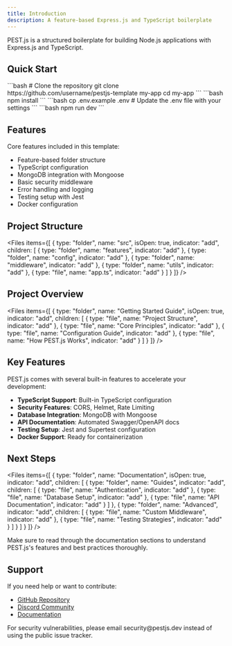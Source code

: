 ```yaml
---
title: Introduction
description: A feature-based Express.js and TypeScript boilerplate
---
```


<Note type="success">
  PEST.js is a structured boilerplate for building Node.js applications with Express.js and TypeScript.
</Note>

## Quick Start

<Stepper>
  <StepperItem title="Get the Template">
    ```bash
    # Clone the repository
    git clone https://github.com/username/pestjs-template my-app
    cd my-app
    ```
  </StepperItem>

  <StepperItem title="Install Dependencies">
    ```bash
    npm install
    ```
  </StepperItem>

  <StepperItem title="Configure Environment">
    ```bash
    cp .env.example .env
    # Update the .env file with your settings
    ```
  </StepperItem>

  <StepperItem title="Start Development">
    ```bash
    npm run dev
    ```
  </StepperItem>
</Stepper>

## Features

<Note type="note">
Core features included in this template:

- Feature-based folder structure
- TypeScript configuration
- MongoDB integration with Mongoose
- Basic security middleware
- Error handling and logging
- Testing setup with Jest
- Docker configuration
</Note>

## Project Structure

<Files items={[
  {
    type: "folder",
    name: "src",
    isOpen: true,
    indicator: "add",
    children: [
      { type: "folder", name: "features", indicator: "add" },
      { type: "folder", name: "config", indicator: "add" },
      { type: "folder", name: "middleware", indicator: "add" },
      { type: "folder", name: "utils", indicator: "add" },
      { type: "file", name: "app.ts", indicator: "add" }
    ]
  }
]} />

## Project Overview

<Files items={[
  {
    type: "folder",
    name: "Getting Started Guide",
    isOpen: true,
    indicator: "add",
    children: [
      { type: "file", name: "Project Structure", indicator: "add" },
      { type: "file", name: "Core Principles", indicator: "add" },
      { type: "file", name: "Configuration Guide", indicator: "add" },
      { type: "file", name: "How PEST.js Works", indicator: "add" }
    ]
  }
]} />

## Key Features

<Note type="note">
PEST.js comes with several built-in features to accelerate your development:

- **TypeScript Support**: Built-in TypeScript configuration
- **Security Features**: CORS, Helmet, Rate Limiting
- **Database Integration**: MongoDB with Mongoose
- **API Documentation**: Automated Swagger/OpenAPI docs
- **Testing Setup**: Jest and Supertest configuration
- **Docker Support**: Ready for containerization
</Note>

## Next Steps

<Files items={[
  {
    type: "folder",
    name: "Documentation",
    isOpen: true,
    indicator: "add",
    children: [
      { 
        type: "folder", 
        name: "Guides", 
        indicator: "add",
        children: [
          { type: "file", name: "Authentication", indicator: "add" },
          { type: "file", name: "Database Setup", indicator: "add" },
          { type: "file", name: "API Documentation", indicator: "add" }
        ]
      },
      { 
        type: "folder", 
        name: "Advanced", 
        indicator: "add",
        children: [
          { type: "file", name: "Custom Middleware", indicator: "add" },
          { type: "file", name: "Testing Strategies", indicator: "add" }
        ]
      }
    ]
  }
]} />

<Note type="warning">
  Make sure to read through the documentation sections to understand PEST.js's features and best practices thoroughly.
</Note>

## Support

If you need help or want to contribute:

- [GitHub Repository](https://github.com/pestjs/pestjs)
- [Discord Community](https://discord.gg/pestjs)
- [Documentation](https://docs.pestjs.dev)

<Note type="danger">
  For security vulnerabilities, please email security@pestjs.dev instead of using the public issue tracker.
</Note> 